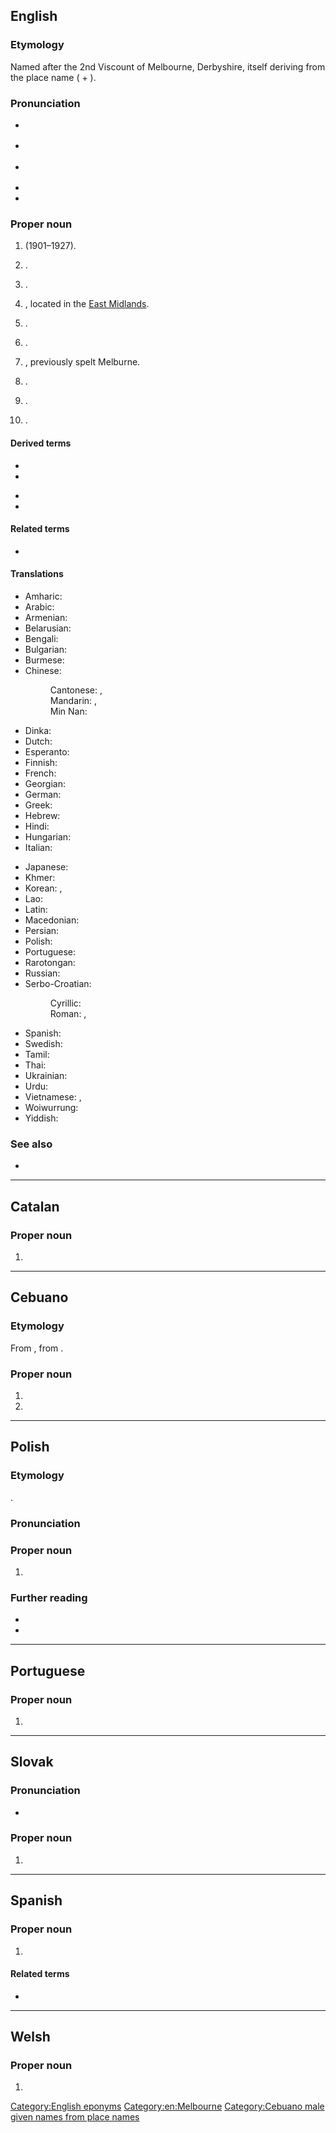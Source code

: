 ==English==
{{wikipedia}}
{{slim-wikipedia|Melbourne (disambiguation)}}

===Etymology===
Named after the 2nd Viscount of Melbourne, Derbyshire, itself deriving from the {{cog|ang|-}} place name {{m|ang|Mileburne}} ({{cog|ang|mylen||mill}} + {{m|ang|burne||stream}}).

===Pronunciation===
* {{a|AusE}} {{IPA|en|/ˈmelbn̩/|/ˈmælbn̩/|/ˈmɛl.bən/|qual3=city in Victoria}}
* {{a|UK}} {{IPA|en|/ˈmɛl.bən/|/ˈmɛl.bɔːn/|qual2=Derbyshire town}}
* {{a|US}} {{IPA|en|/ˈmɛl.bɚn/}}
* {{audio|en|En-au-Melbourne.oga|Audio (AU)}}
* {{hyphenation|en|Mel|bourne}}

===Proper noun===
{{en-proper noun}}

# {{place|en|capital city|s/Victoria|c/Australia|and|former capital of|c/Australia}} (1901–1927).
#: {{syn|en|Narrm}}
# {{place|en|community|in the|distmun/Municipality of the District of Yarmouth|p/Nova Scotia|c/Canada}}.
# {{place|en|township municipality|rcomun/Le Val-Saint-François|p/Quebec|c/Canada}}.
# {{place|en|market town/and/civil parish|lgdist/South Derbyshire|co/Derbyshire|cc/England}}, located in the [[East Midlands]].
# {{place|en|village/and/civil parish|co/East Riding of Yorkshire|cc/England}}.
# {{place|en|small city/county seat|co/Izard County|s/Arkansas|c/USA}}.
# {{place|en|unincorporated community|co/Mendocino County|s/California|c/USA}}, previously spelt Melburne.
# {{place|en|city|co/Brevard County|s/Florida|c/USA}}.
# {{place|en|small city|co/Marshall County|s/Iowa|c/USA}}.
# {{place|en|tiny home rule city|co/Campbell County|s/Kentucky|c/USA}}.

====Derived terms====
{{top2}}
* {{l|en|East Melbourne}}
* {{l|en|Melba}}
{{mid}}
* {{l|en|North Melbourne}}
* {{l|en|Port Melbourne}}
{{bottom}}

====Related terms====
* {{l|en|Melburnian}}

====Translations====
{{trans-top|city in Australia}}
* Amharic: {{t|am|መልበርን}}
* Arabic: {{t|ar|مِلْبُورْن|f|tr=melborn}}
* Armenian: {{t|hy|Մելբուռն}}
* Belarusian: {{t|be|Ме́льбурн|m}}
* Bengali: {{t|bn|মেলবোর্ন}}
* Bulgarian: {{t|bg|Ме́лбърн|m}}
* Burmese: {{t|my|မဲလ်ဘုန်း}}
* Chinese:
*: Cantonese: {{t|yue|墨爾本}}, {{t|yue|墨尔本|tr=mak6 ji5 bun2}}
*: Mandarin: {{t+|cmn|墨爾本}}, {{t+|cmn|墨尔本|tr=Mò'ěrběn}}
*: Min Nan: {{t-needed|nan}}
* Dinka: {{t-needed|din}}
* Dutch: {{t+|nl|Melbourne|n}}
* Esperanto: {{t|eo|Melburno}}
* Finnish: {{t|fi|Melbourne}}
* French: {{t+|fr|Melbourne|f}}
* Georgian: {{t|ka|მელბურნი}}
* German: {{t+|de|Melbourne|n}}
* Greek: {{t|el|Μελβούρνη|f}}
* Hebrew: {{t|he|מֶלְבּוֹרְן|f|tr=melburn}}
* Hindi: {{t|hi|मेलबॉर्न|m}}
* Hungarian: {{t+|hu|Melbourne}}
* Italian: {{t+|it|Melbourne|m}}
{{trans-mid}}
* Japanese: {{t|ja|メルボルン|tr=Meruborun}}
* Khmer: {{t|km|ម៉ែលប៊ន}}
* Korean: {{t+|ko|^멜버른}}, {{t|ko|^멜번}}
* Lao: {{t|lo|ເມລເບີນ}}
* Latin: {{t|la|Melburnia|f}}
* Macedonian: {{t|mk|Мелбурн|m}}
* Persian: {{t|fa|ملبورن|tr=melborn}}
* Polish: {{t+|pl|Melbourne|n}}
* Portuguese: {{t|pt|Melbourne|f}}
* Rarotongan: {{t|rar|Merepani}}
* Russian: {{t+|ru|Ме́льбурн|m}}
* Serbo-Croatian:
*: Cyrillic: {{t|sh|Мелбурн|m}}
*: Roman: {{t|sh|Melburn|m}}, {{t+|sh|Melbourne}}
* Spanish: {{t+|es|Melbourne|m}}
* Swedish: {{t|sv|Melbourne|n}}
* Tamil: {{t|ta|மெல்பேர்ண்}}
* Thai: {{t|th|เมลเบิร์น}}
* Ukrainian: {{t|uk|Ме́льбурн|m}}
* Urdu: {{t|ur|ملبورن|m|tr=melborn}}
* Vietnamese: {{t|vi|Miêu Bìn}}, {{t|vi|Mai Bình}}
* Woiwurrung: {{t|wyi|Narrm}}
* Yiddish: {{t|yi|מעלבאָרן|n}}
{{trans-bottom}}

===See also===
* {{l|en|Melbourn}}

[[Category:English eponyms]]
[[Category:en:Melbourne]]
----

==Catalan==

===Proper noun===
{{ca-proper noun}}

# {{place|ca|capital city|s/Victoria|c/Australia|t1=Melbourne}}

----

==Cebuano==

===Etymology===
From {{der|ceb|en|Melbourne}}, from {{der|ceb|ang|-}}.

===Proper noun===
{{head|ceb|noun}}

# {{given name|ceb|male|from=English}}
# {{place|ceb|capital city|s/Victoria|c/Australia|t1=Melbourne}}

[[Category:Cebuano male given names from place names]]

----

==Polish==
{{wp|lang=pl}}

===Etymology===
{{bor+|pl|en|Melbourne}}.

===Pronunciation===
{{pl-p|melbern|h=Mel.bourne|a=LL-Q809 (pol)-Poemat-Melbourne.wav}}

===Proper noun===
{{pl-proper noun|n|indecl=yes}}

# {{place|pl|capital city|s/Victoria|c/Australia|t1=Melbourne}}

===Further reading===
* {{R:pl:WSJP}}
* {{R:pl:PWN}}

{{C|pl|Exonyms}}

----

==Portuguese==

===Proper noun===
{{pt-proper noun}}

# {{place|pt|capital city|s/Victoria|c/Australia|t1=Melbourne}}

----

==Slovak==

===Pronunciation===
* {{sk-IPA|Melbörn}}

===Proper noun===
{{sk-proper noun|m|gen=Melbournu|decl=dub}}

# {{place|sk|capital|s/Victoria|c/Australia|t=Melbourne}}

----

==Spanish==
{{wikipedia|lang=es}}

===Proper noun===
{{es-proper noun|m}}

# {{place|es|capital city|s/Victoria|c/Australia|t1=Melbourne}}

====Related terms====
* {{l|es|melburniano}}

----

==Welsh==

===Proper noun===
{{head|cy|proper noun}}

# {{place|cy|capital|s/Victoria|c/Australia|t=Melbourne}}